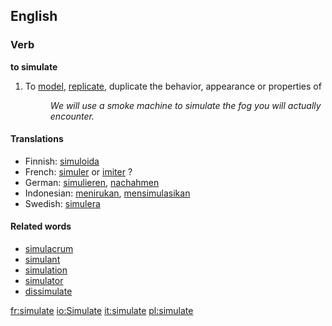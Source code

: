 ==English==
=== Verb ===
'''to simulate'''

# To [[model]], [[replicate]], duplicate the behavior, appearance or properties of
#: ''We will use a smoke machine to simulate the fog you will actually encounter.''

====Translations====
{{top}}
* Finnish: [[simuloida]]
* French: [[simuler]] or [[imiter]] ?
* German: [[simulieren]], [[nachahmen]]
* Indonesian: [[tiru|menirukan]], [[simulasi|mensimulasikan]]
* Swedish: [[simulera]]
{{bottom}}

====Related words====
*[[simulacrum]]
*[[simulant]]
*[[simulation]]
*[[simulator]]
*[[dissimulate]]

[[fr:simulate]]
[[io:Simulate]]
[[it:simulate]]
[[pl:simulate]]